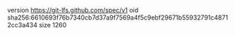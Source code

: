 version https://git-lfs.github.com/spec/v1
oid sha256:6610693f76b7340cb7d37a9f7569a4f5c9ebf29671b55932791c48712cc3a434
size 1260
